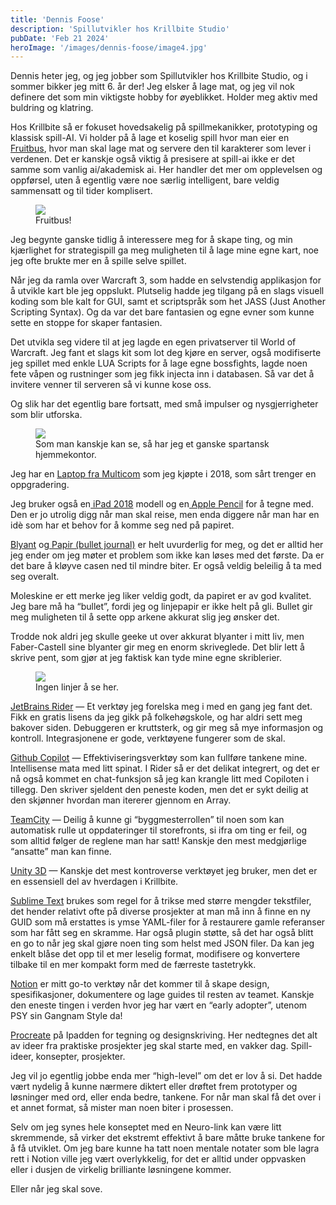 ```yaml
---
title: 'Dennis Foose'
description: 'Spillutvikler hos Krillbite Studio'
pubDate: 'Feb 21 2024'
heroImage: '/images/dennis-foose/image4.jpg'
---
```









<Question1/>

Dennis heter jeg, og jeg jobber som Spillutvikler hos Krillbite Studio, og i sommer bikker jeg mitt 6. år der! Jeg elsker å lage mat, og jeg vil nok definere det som min viktigste hobby for øyeblikket. Holder meg aktiv med buldring og klatring.

Hos Krillbite så er fokuset hovedsakelig på spillmekanikker, prototyping og klassisk spill-AI. Vi holder på å lage et koselig spill hvor man eier en [Fruitbus](https://www.youtube.com/watch?v=YOK-vXFoDOs), hvor man skal lage mat og servere den til karakterer som lever i verdenen. Det er kanskje også viktig å presisere at spill-ai ikke er det samme som vanlig ai/akademisk ai. Her handler det mer om opplevelsen og oppførsel, uten å egentlig være noe særlig intelligent, bare veldig sammensatt og til tider komplisert.

<figure>
    <img src='/images/dennis-foose/image1.png'/>
    <figcaption>
        Fruitbus!
    </figcaption>
</figure>

Jeg begynte ganske tidlig å interessere meg for å skape ting, og min kjærlighet for strategispill ga meg muligheten til å lage mine egne kart, noe jeg ofte brukte mer en å spille selve spillet. 

Når jeg da ramla over Warcraft 3, som hadde en selvstendig applikasjon for å utvikle kart ble jeg oppslukt. Plutselig hadde jeg tilgang på en slags visuell koding som ble kalt for GUI, samt et scriptspråk som het JASS
(Just Another Scripting Syntax). Og da var det bare fantasien og egne evner som kunne sette en stoppe for skaper fantasien.

Det utvikla seg videre til at jeg lagde en egen privatserver til World of Warcraft. Jeg fant et slags kit som lot deg kjøre en server, også modifiserte jeg spillet med enkle LUA Scripts for å lage egne bossfights, lagde noen fete våpen og rustninger som jeg fikk injecta inn i databasen. Så var det å invitere venner til serveren så vi kunne kose oss.

Og slik har det egentlig bare fortsatt, med små impulser og nysgjerrigheter som blir utforska.


<Question2/>

<figure>
    <img src='/images/dennis-foose/image2.jpg'/>
    <figcaption>
        Som man kanskje kan se, så har jeg et ganske spartansk hjemmekontor.
    </figcaption>
</figure>

Jeg har en [Laptop fra Multicom](https://www.multicom.no/multicom-kunshan-n950t-156-144hz/cat-p/c/p10642348) som jeg kjøpte i 2018, som sårt trenger en oppgradering.

Jeg bruker også en[ iPad 2018](https://www.elkjop.no/product/mobil-nettbrett-og-smartklokker/nettbrett/ipad-2018-128-gb-wifi-silver/IPADMR7K2KNA) modell og en[ Apple Pencil](https://www.elkjop.no/product/mobil-nettbrett-og-smartklokker/tilbehor-til-nettbrett/penn-til-nettbrett/apple-pencil-1st-gen/541461) for å tegne med. Den er jo utrolig digg når man skal reise, men enda diggere når man har en idè som har et behov for å komme seg ned på papiret.

[Blyant](https://www.ark.no/produkt/blyant-faber-castell-grip-hb-4005401170006) og[ Papir (bullet journal)](https://www.ark.no/produkt/notatbok-moleskine-art-bullet-120g-8053853603357) er helt uvurderlig for meg, og det er alltid her jeg ender om jeg møter et problem som ikke kan løses med det første. Da er det bare å kløyve casen ned til mindre biter. Er også veldig beleilig å ta med seg overalt.

Moleskine er ett merke jeg liker veldig godt, da papiret er av god kvalitet. Jeg bare må ha “bullet”, fordi jeg og linjepapir er ikke helt på gli. Bullet gir meg muligheten til å sette opp arkene akkurat slig jeg ønsker det.

Trodde nok aldri jeg skulle geeke ut over akkurat blyanter i mitt liv, men Faber-Castell sine blyanter gir meg en enorm skriveglede. Det blir lett å skrive pent, som gjør at jeg faktisk kan tyde mine egne skriblerier.

<figure>
    <img src='/images/dennis-foose/image3.jpg'/>
    <figcaption>
        Ingen linjer å se her.
    </figcaption>
</figure>


<Question3/>

[JetBrains Rider](https://www.jetbrains.com/rider/) — Et verktøy jeg forelska meg i med en gang jeg fant det. Fikk en gratis lisens da jeg gikk på folkehøgskole, og har aldri sett meg bakover siden. Debuggeren er kruttsterk, og gir meg så mye informasjon og kontroll. Integrasjonene er gode, verktøyene fungerer som de skal.

[Github Copilot](https://github.com/features/copilot) — Effektiviseringsverktøy som kan fullføre tankene mine. Intellisense mata med litt spinat. I Rider så er det delikat integrert, og det er nå også kommet en chat-funksjon så jeg kan krangle litt med Copiloten i tillegg. Den skriver sjeldent den peneste koden, men det er sykt deilig at den skjønner hvordan man itererer gjennom en Array.

[TeamCity](https://www.jetbrains.com/teamcity/) — Deilig å kunne gi “byggmesterrollen” til noen som kan automatisk rulle ut oppdateringer til storefronts, si ifra om ting er feil, og som alltid følger de reglene man har satt! Kanskje den mest medgjørlige “ansatte” man kan finne.

[Unity 3D](https://unity.com/) — Kanskje det mest kontroverse verktøyet jeg bruker, men det er en essensiell del av hverdagen i Krillbite.

[Sublime Text](https://www.sublimetext.com/) brukes som regel for å trikse med større mengder tekstfiler, det hender relativt ofte på diverse prosjekter at man må inn å finne en ny GUID som må erstattes is ymse YAML-filer for å restaurere gamle referanser som har fått seg en skramme. Har også plugin støtte, så det har også blitt en go to når jeg skal gjøre noen ting som helst med JSON filer. Da kan jeg enkelt blåse det opp til et mer leselig format, modifisere og konvertere tilbake til en mer kompakt form med de færreste tastetrykk.

[Notion](https://www.notion.so/help/guides/what-is-notion) er mitt go-to verktøy når det kommer til å skape design, spesifikasjoner, dokumentere og lage guides til resten av teamet. Kanskje den eneste tingen i verden hvor jeg har vært en “early adopter”, utenom PSY sin Gangnam Style da!

[Procreate](https://procreate.com/) på Ipadden for tegning og designskriving. Her nedtegnes det alt av ideer fra praktiske prosjekter jeg skal starte med, en vakker dag. Spill-ideer, konsepter, prosjekter.



<Question4/>

Jeg vil jo egentlig jobbe enda mer “high-level” om det er lov å si. Det hadde vært nydelig å kunne nærmere diktert eller drøftet frem prototyper og løsninger med ord, eller enda bedre, tankene. For når man skal få det over i et annet format, så mister man noen biter i prosessen.

Selv om jeg synes hele konseptet med en Neuro-link kan være litt skremmende, så virker det ekstremt effektivt å bare måtte bruke tankene for å få utviklet. Om jeg bare kunne ha tatt noen mentale notater som ble lagra rett i Notion ville jeg vært overlykkelig, for det er alltid under oppvasken eller i dusjen de virkelig brilliante løsningene kommer. 

Eller når jeg skal sove.

